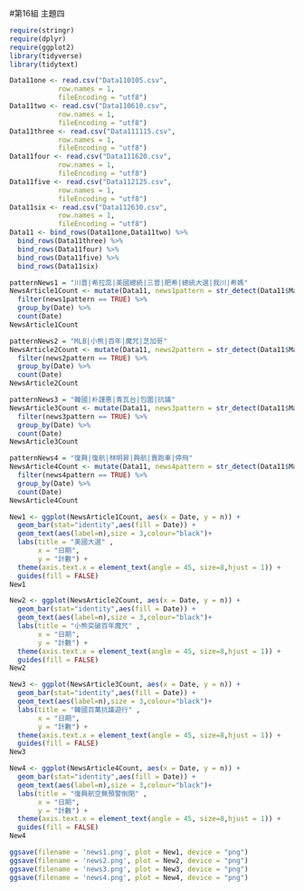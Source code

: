 #第16組 主題四

```r
require(stringr)
require(dplyr)
require(ggplot2)
library(tidyverse)
library(tidytext)
```

```r
Data11one <- read.csv("Data110105.csv",
            row.names = 1,
            fileEncoding = "utf8")
Data11two <- read.csv("Data110610.csv",
            row.names = 1,
            fileEncoding = "utf8")
Data11three <- read.csv("Data111115.csv",
            row.names = 1,
            fileEncoding = "utf8")
Data11four <- read.csv("Data111620.csv",
            row.names = 1,
            fileEncoding = "utf8")
Data11five <- read.csv("Data112125.csv",
            row.names = 1,
            fileEncoding = "utf8")
Data11six <- read.csv("Data112630.csv",
            row.names = 1,
            fileEncoding = "utf8")
Data11 <- bind_rows(Data11one,Data11two) %>%
  bind_rows(Data11three) %>%
  bind_rows(Data11four) %>%
  bind_rows(Data11five) %>%
  bind_rows(Data11six)
```

```r
patternNews1 = "川普|希拉蕊|美國總統|三普|肥希|總統大選|我川|希媽"
NewsArticle1Count <- mutate(Data11, news1pattern = str_detect(Data11$Main, pattern = patternNews1)) %>%
  filter(news1pattern == TRUE) %>%
  group_by(Date) %>%
  count(Date)
NewsArticle1Count

```

```r
patternNews2 = "MLB|小熊|百年|魔咒|芝加哥"
NewsArticle2Count <- mutate(Data11, news2pattern = str_detect(Data11$Main, pattern = patternNews2)) %>%
  filter(news2pattern == TRUE) %>%
  group_by(Date) %>%
  count(Date)
NewsArticle2Count
```

```r
patternNews3 = "韓國|朴謹惠|青瓦台|包圍|抗議"
NewsArticle3Count <- mutate(Data11, news3pattern = str_detect(Data11$Main, pattern = patternNews3)) %>%
  filter(news3pattern == TRUE) %>%
  group_by(Date) %>%
  count(Date)
NewsArticle3Count
```

```r
patternNews4 = "復興|復航|林明昇|興航|賣跑車|停飛"
NewsArticle4Count <- mutate(Data11, news4pattern = str_detect(Data11$Main, pattern = patternNews4)) %>%
  filter(news4pattern == TRUE) %>%
  group_by(Date) %>%
  count(Date)
NewsArticle4Count
```

```r
New1 <- ggplot(NewsArticle1Count, aes(x = Date, y = n)) + 
  geom_bar(stat="identity",aes(fill = Date)) +
  geom_text(aes(label=n),size = 3,colour="black")+
  labs(title = "美國大選" ,
       x = "日期",
       y = "計數") + 
  theme(axis.text.x = element_text(angle = 45, size=8,hjust = 1)) + 
  guides(fill = FALSE)
New1
```

```r
New2 <- ggplot(NewsArticle2Count, aes(x = Date, y = n)) + 
  geom_bar(stat="identity",aes(fill = Date)) +
  geom_text(aes(label=n),size = 3,colour="black")+
  labs(title = "小熊突破百年魔咒" ,
       x = "日期",
       y = "計數") + 
  theme(axis.text.x = element_text(angle = 45, size=8,hjust = 1)) + 
  guides(fill = FALSE)
New2
```

```r
New3 <- ggplot(NewsArticle3Count, aes(x = Date, y = n)) + 
  geom_bar(stat="identity",aes(fill = Date)) +
  geom_text(aes(label=n),size = 3,colour="black")+
  labs(title = "韓國百萬抗議遊行" ,
       x = "日期",
       y = "計數") + 
  theme(axis.text.x = element_text(angle = 45, size=8,hjust = 1)) + 
  guides(fill = FALSE)
New3
```

```r
New4 <- ggplot(NewsArticle4Count, aes(x = Date, y = n)) + 
  geom_bar(stat="identity",aes(fill = Date)) +
  geom_text(aes(label=n),size = 3,colour="black")+
  labs(title = "復興航空無預警倒閉" ,
       x = "日期",
       y = "計數") + 
  theme(axis.text.x = element_text(angle = 45, size=8,hjust = 1)) + 
  guides(fill = FALSE)
New4
```

```r
ggsave(filename = 'news1.png', plot = New1, device = "png")
ggsave(filename = 'news2.png', plot = New2, device = "png")
ggsave(filename = 'news3.png', plot = New3, device = "png")
ggsave(filename = 'news4.png', plot = New4, device = "png")
```

